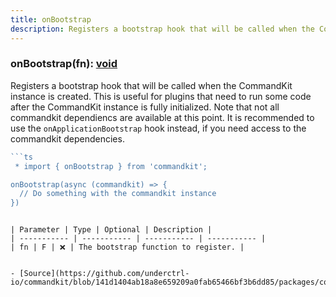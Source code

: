 ```yaml
---
title: onBootstrap
description: Registers a bootstrap hook that will be called when the CommandKit instance is created. This is useful for plugins that need to run some code after the CommandKit instance is fully initialized. Note that not all commandkit dependiencs are available at this point. It is recommended to use the \`onApplicationBootstrap\` hook instead, if you need access to the commandkit dependencies.
---
```



### onBootstrap(fn): [void](https://developer.mozilla.org/en-US/docs/Web/JavaScript/Reference/Global_Objects/undefined)

Registers a bootstrap hook that will be called when the CommandKit instance is created.
This is useful for plugins that need to run some code after the CommandKit instance is fully initialized.
Note that not all commandkit dependiencs are available at this point. It is recommended to use the `onApplicationBootstrap` hook instead,
if you need access to the commandkit dependencies.

```ts
```ts
 * import { onBootstrap } from 'commandkit';

onBootstrap(async (commandkit) => {
  // Do something with the commandkit instance
})
```
```

| Parameter | Type | Optional | Description |
| ----------- | ----------- | ----------- | ----------- |
| fn | F | ❌ | The bootstrap function to register. |


- [Source](https://github.com/underctrl-io/commandkit/blob/141d1404ab18a8e659209a0fab65466bf3b6dd85/packages/commandkit/src/CommandKit.ts#L51)